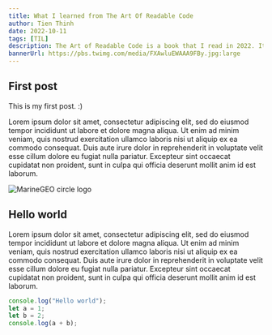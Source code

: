 ```yaml
---
title: What I learned from The Art Of Readable Code
author: Tien Thinh
date: 2022-10-11
tags: [TIL]
description: The Art of Readable Code is a book that I read in 2022. It is a book that I recommend to everyone who wants to make your code easier to read.
bannerUrl: https://pbs.twimg.com/media/FXAwluEWAAA9FBy.jpg:large
---
```


## First post

This is my first post. :)

Lorem ipsum dolor sit amet, consectetur adipiscing elit, sed do eiusmod tempor incididunt ut labore et dolore magna aliqua. Ut enim ad minim veniam, quis nostrud exercitation ullamco laboris nisi ut aliquip ex ea commodo consequat. Duis aute irure dolor in reprehenderit in voluptate velit esse cillum dolore eu fugiat nulla pariatur. Excepteur sint occaecat cupidatat non proident, sunt in culpa qui officia deserunt mollit anim id est laborum.

![MarineGEO circle logo](https://images.unsplash.com/photo-1480714378408-67cf0d13bc1b "MarineGEO logo")

## Hello world

Lorem ipsum dolor sit amet, consectetur adipiscing elit, sed do eiusmod tempor incididunt ut labore et dolore magna aliqua. Ut enim ad minim veniam, quis nostrud exercitation ullamco laboris nisi ut aliquip ex ea commodo consequat. Duis aute irure dolor in reprehenderit in voluptate velit esse cillum dolore eu fugiat nulla pariatur. Excepteur sint occaecat cupidatat non proident, sunt in culpa qui officia deserunt mollit anim id est laborum.

```js
console.log("Hello world");
let a = 1;
let b = 2;
console.log(a + b);
```
